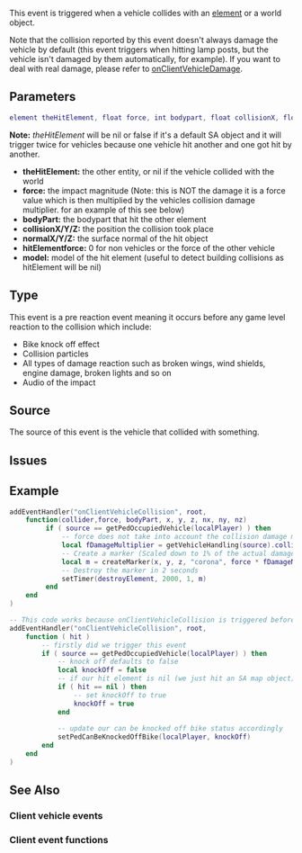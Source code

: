 {{Client event}}
 
This event is triggered when a vehicle collides with an [[/element.md|element]] or a world object.

Note that the collision reported by this event doesn't always damage the vehicle by default (this event triggers when hitting lamp posts, but the vehicle isn't damaged by them automatically, for example). If you want to deal with real damage, please refer to [[/onClientVehicleDamage.md|onClientVehicleDamage]].
{{Note|This event is only triggered for vehicles that are streamed in}}
==Parameters== 
<syntaxhighlight lang="lua">
element theHitElement, float force, int bodypart, float collisionX, float collisionY, float collisionZ, float normalX, float normalY, float normalZ, float hitElementForce, int model
</syntaxhighlight>
'''Note:''' ''theHitElement'' will be nil or false if it's a default SA object and it will trigger twice for vehicles because one vehicle hit another and one got hit by another.
*'''theHitElement:''' the other entity, or nil if the vehicle collided with the world
*'''force:''' the impact magnitude (Note: this is NOT the damage it is a force value which is then multiplied by the vehicles collision damage multiplier. for an example of this see below) 
*'''bodyPart:''' the bodypart that hit the other element
*'''collisionX/Y/Z:''' the position the collision took place
*'''normalX/Y/Z:''' the surface normal of the hit object
*'''hitElementforce:''' 0 for non vehicles or the force of the other vehicle
*'''model:''' model of the hit element (useful to detect building collisions as hitElement will be nil)

==Type==
This event is a pre reaction event meaning it occurs before any game level reaction to the collision which include:
* Bike knock off effect
* Collision particles
* All types of damage reaction such as broken wings, wind shields, engine damage, broken lights and so on
* Audio of the impact

==Source==
The source of this event is the vehicle that collided with something.

==Issues==
{{Issues|
{{Issue|7422|onClientVehicleCollision doesnt trigger when hitting some frozen objects}}
{{Issue|8265|onClientVehicleCollision doesn't trigger for planes, trains and boats}}
}}

==Example== 
<syntaxhighlight lang="lua">
addEventHandler("onClientVehicleCollision", root,
    function(collider,force, bodyPart, x, y, z, nx, ny, nz)
         if ( source == getPedOccupiedVehicle(localPlayer) ) then
             -- force does not take into account the collision damage multiplier (this is what makes heavy vehicles take less damage than banshees for instance) so take that into account to get the damage dealt
             local fDamageMultiplier = getVehicleHandling(source).collisionDamageMultiplier
             -- Create a marker (Scaled down to 1% of the actual damage otherwise we will get huge markers)
             local m = createMarker(x, y, z, "corona", force * fDamageMultiplier * 0.01, 0, 9, 231)
             -- Destroy the marker in 2 seconds
             setTimer(destroyElement, 2000, 1, m)
         end
    end
)

</syntaxhighlight>

<syntaxhighlight lang="lua">
-- This code works because onClientVehicleCollision is triggered before any SA reaction to the collision, therefore we can update the knocked off bike status just before the collision and stop the falling off effect happening :)
addEventHandler("onClientVehicleCollision", root,
    function ( hit ) 
        -- firstly did we trigger this event
        if ( source == getPedOccupiedVehicle(localPlayer) ) then
            -- knock off defaults to false
            local knockOff = false 
            -- if our hit element is nil (we just hit an SA map object)
            if ( hit == nil ) then 
                -- set knockOff to true 
                knockOff = true 
            end 
  
            -- update our can be knocked off bike status accordingly
            setPedCanBeKnockedOffBike(localPlayer, knockOff) 
        end
    end
)

</syntaxhighlight>

==See Also==
===Client vehicle events===
{{Client_vehicle_events}}
===Client event functions===
{{Client_event_functions}}